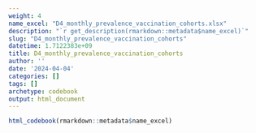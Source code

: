 ```yaml
---
weight: 4
name_excel: "D4_monthly_prevalence_vaccination_cohorts.xlsx"
description: "`r get_description(rmarkdown::metadata$name_excel)`"
slug: "D4_monthly_prevalence_vaccination_cohorts"
datetime: 1.7122383e+09
title: D4_monthly_prevalence_vaccination_cohorts
author: ''
date: '2024-04-04'
categories: []
tags: []
archetype: codebook
output: html_document
---
```


```r
html_codebook(rmarkdown::metadata$name_excel)
```
